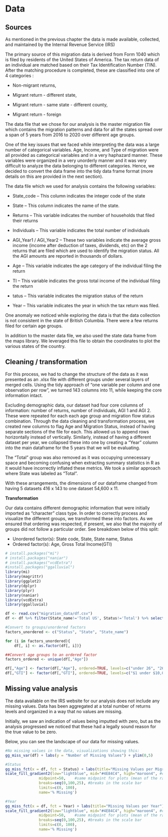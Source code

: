 # Data 

## Sources

As mentioned in the previous chapter the data is made available, collected, and maintained by the Internal Revenue Service (IRS)

The primary source of this migration data is derived from Form 1040 which is filed by residents of the United States of America. The tax return data of an individual are matched based on their Tax Identification Number (TIN). After the matching procedure is completed, these are classified into one of 4 categories :

- Non-migrant returns,

- Migrant return - different state,

- Migrant return - same state - different county,

- Migrant return - foreign

The data file that we chose for our analysis is the master migration file which contains the migration patterns and data for all the states spread over a span of 5 years from 2016 to 2020 over different age groups.

One of the key issues that we faced while interpreting the data was a large number of categorical variables. Age, Income, and Type of migration were all provided as categorical variables and in a very haphazard manner. These variables were organized in a very unorderly manner and it was very difficult to analyze the data belonging to different categories. Hence, we decided to convert the data frame into the tidy data frame format (more details on this are provided in the next section).

The data file which we used for analysis contains the following variables:

- State_code – This column indicates the integer code of the state

- State – This column indicates the name of the state.

- Returns – This variable indicates the number of households that filed their returns

- Individuals – This variable indicates the total number of individuals

- AGI_Year1 / AGI_Year2 – These two variables indicate the average gross income (income after deduction of taxes, dividends, etc) on the 2 returns that are filed which are used to identify the migration status. All the AGI amounts are reported in thousands of dollars.

- Age – This variable indicates the age category of the individual filing the return

- TI – This variable indicates the gross total income of the individual filing the return

- tatus – This variable indicates the migration status of the return

- Year – This variable indicates the year in which the tax return was filed.
 
One anomaly we noticed while exploring the data is that the data collection is not consistent in the state of British Columbia. There were a few returns filed for certain age groups.
 
In addition to the master data file, we also used the state data frame from the maps library. We leveraged this file to obtain the coordinates to plot the various states of the country.



## Cleaning / transformation

For this process, we had to change the structure of the data as it was presented as an .xlsx file with different groups under several layers of merged cells. Using the tidy approach of "one variable per column and one observation per row", we turned 143 columns into 11, while keeping the core information intact. 

Excluding demographic data, our dataset had four core columns of information: number of returns, number of individuals, AGI 1 and AGI 2. These were repeated for each each age group and migration flow status combination. Through the data cleaning and transformation process, we created new columns to flag Age and Migration Status, instead of having separate sections of the file for each. This allowed us to append rows horizontally instead of vertically. Similarly, instead of having a different dataset per year, we collapsed these into one by creating a “Year” column into the main dataframe for the 5 years that we will be evaluating. 

The “Total” group was also removed as it was occupying unnecessary space and becoming confusing when extracting summary statistics in R as it would have incorrectly inflated these metrics. We took a similar approach where State was labeled as "Total". 

With these arrangements, the dimensions of our dataframe changed from having 5 datasets 416 x 143 to one dataset 54,600 x 11. 


**Transformation**

Our data contains different demographic information that were initially imported as "character" class type. In order to correctly process and visualize the different groups, we transformed these into factors. As we ensured that ordering was respected, if present, we also that the majority of groups did not follow a particular order. See breakdown below of this split:

- Unordered factor(s): State code, State, State name, Status
- Ordered factor(s): Age, Gross Total Income(GTI)

```r
# install.packages("mi")
# install.packages("naniar")
# install.packages("vcdExtra")
#install.packages("ggalluvial")
library(mi)
library(magrittr)
library(ggplot2)
library(dplyr)
library(plyr)
library(naniar)
library(vcdExtra)
library(ggalluvial)
```

```r
df <- read.csv("migration_data/df.csv")
df <- df %>% filter(State_name!='Total US', Status!='Total') %>% select(-State_code)

#Convert to groups/unordered factors
factors_unordered <- c("Status", "State", "State_name")

for (i in factors_unordered){
    df[, i] <- as.factor(df[, i])}

##Convert age groups to an ordered factor
factors_ordered <- unique(df[,"Age"])

df[,"Age"] <- factor(df[,"Age"], ordered=TRUE, levels=c("under 26", "26 under 35", "35 under 45","45 under 55","55 under 65", "65 and over"))
df[,"GTI"] <- factor(df[,"GTI"], ordered=TRUE, levels=c("$1 under $10,000", "$10,000 under $25,000", "$25,000 under $50,000", "$50,000 under $75,000", "$75,000 under $100,000", "$100,000 under $200,000", "$200,000 or more"))
```

## Missing value analysis

The data available on the IRS website for our analysis does not include any missing values. Data has been aggregated at a total number of returns levels and organized in a way that no values are missing.  

Initially, we saw an indication of values being imputted with zero, but as the analysis progressed we noticed that these had a legally sound reason for the true value to be zero. 

Below, you can see the landscape of our data for missing values. 

```r
#No missing values in the data, visualizations showing this:
gg_miss_var(df) + labs(y = "Number of Missing Values") + ylim(0,5) 

#Status
gg_miss_fct(x = df, fct = Status) + labs(title="Missing Values per Migrant Status") +
scale_fill_gradient2(low="lightblue", mid="#4E84C4", high="maroon4", #colors in the scale
               midpoint=50,    #same midpoint for plots (mean of the range)
               breaks=seq(0,100,25), #breaks in the scale bar
               limits=c(0, 100),
               name='% Missing')

#Year
gg_miss_fct(x = df, fct = Year) + labs(title="Missing Values per Year")+
scale_fill_gradient2(low="lightblue", mid="#4E84C4", high="maroon4", #colors in the scale
               midpoint=50,    #same midpoint for plots (mean of the range)
               breaks=seq(0,100,25), #breaks in the scale bar
               limits=c(0, 100),
               name='% Missing')


```

